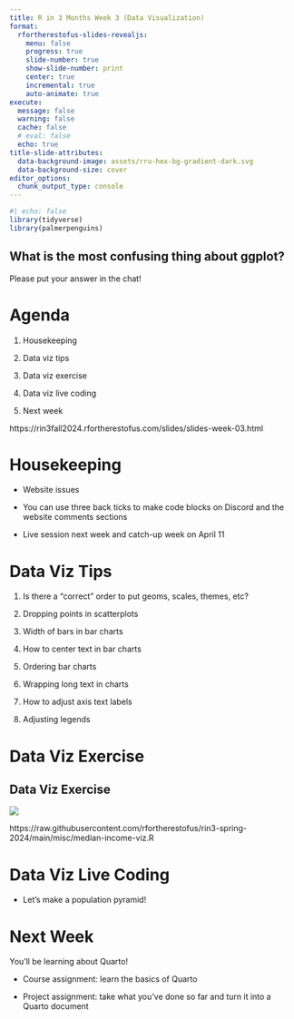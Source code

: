 ```yaml
---
title: R in 3 Months Week 3 (Data Visualization)
format:
  rfortherestofus-slides-revealjs:
    menu: false
    progress: true
    slide-number: true
    show-slide-number: print
    center: true
    incremental: true
    auto-animate: true
execute: 
  message: false
  warning: false
  cache: false
  # eval: false
  echo: true
title-slide-attributes:
  data-background-image: assets/rru-hex-bg-gradient-dark.svg
  data-background-size: cover
editor_options: 
  chunk_output_type: console
---
```


```r
#| echo: false
library(tidyverse)
library(palmerpenguins)
```

## What is the most confusing thing about ggplot?

Please put your answer in the chat!

# Agenda

1. Housekeeping

1. Data viz tips

1. Data viz exercise

1. Data viz live coding

1. Next week

::: {.notes}
https://rin3fall2024.rfortherestofus.com/slides/slides-week-03.html
:::

# Housekeeping

- Website issues

- You can use three back ticks to make code blocks on Discord and the website comments sections

- Live session next week and catch-up week on April 11

# Data Viz Tips

1. Is there a "correct" order to put geoms, scales, themes, etc?

1. Dropping points in scatterplots

1. Width of bars in bar charts

1. How to center text in bar charts

1. Ordering bar charts

1. Wrapping long text in charts

1. How to adjust axis text labels

1. Adjusting legends

# Data Viz Exercise {.inverse}

## Data Viz Exercise

![](assets/median-income-example.png)

::: notes
https://raw.githubusercontent.com/rfortherestofus/rin3-spring-2024/main/misc/median-income-viz.R
:::

# Data Viz Live Coding

- Let's make a population pyramid!


# Next Week

You'll be learning about Quarto!

- Course assignment: learn the basics of Quarto

- Project assignment: take what you've done so far and turn it into a Quarto document
